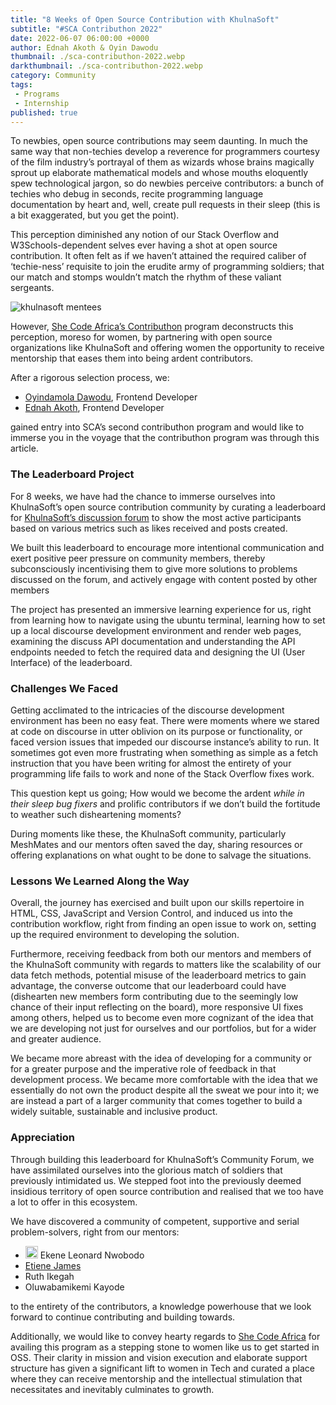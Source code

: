 ---
title: "8 Weeks of Open Source Contribution with KhulnaSoft"
subtitle: "#SCA Contributhon 2022"
date: 2022-06-07 06:00:00 +0000
author: Ednah Akoth & Oyin Dawodu
thumbnail: ./sca-contributhon-2022.webp
darkthumbnail: ./sca-contributhon-2022.webp
category: Community
tags:
 - Programs
 - Internship
published: true
---


<BlogWrapper>

<div class="intro">
<p>
To newbies, open source contributions may seem daunting. In much the same way that non-techies develop a reverence for programmers courtesy of the film industry’s portrayal of them as wizards whose brains magically sprout up elaborate mathematical models and whose mouths eloquently spew technological jargon, so do newbies perceive contributors: a bunch of techies who debug in seconds, recite programming language documentation by heart and, well, create pull requests in their sleep (this is a bit exaggerated, but you get the point). 
</p>
</div>

  <p>
  This perception diminished any notion of our Stack Overflow and W3Schools-dependent selves ever having a shot at open source contribution. It often felt as if we haven’t attained the required caliber of ‘techie-ness’ requisite to join the erudite army of programming soldiers; that our match and stomps wouldn’t match the rhythm of these valiant sergeants. 
  </p>
  
  <img src={mentees} className="image-right" alt="khulnasoft mentees" />
  <p>
  However, <a href="https://shecodeafrica.org/programs/contributhon-1" rel="nofollow">She Code Africa’s Contributhon</a> program deconstructs this perception, moreso for women, by partnering with open source organizations like KhulnaSoft and offering women the opportunity to receive mentorship that eases them into being ardent contributors.
  </p>
  <p>
  After a rigorous selection process, we:
  <ul>
    <li>
    <a href="https://twitter.com/oyindawodu">Oyindamola Dawodu</a>, Frontend Developer
    </li>
    <li>
    <a href="https://twitter.com/edmucious">Ednah Akoth</a>, Frontend Developer 
    </li>
  </ul>
  gained entry into SCA’s second contributhon program and would like to immerse you in the voyage that the contributhon program was through this article.
  </p>

  <h3>The Leaderboard Project</h3>
  <p>
  For 8 weeks, we have had the chance to immerse ourselves into KhulnaSoft’s open source contribution community by curating a leaderboard for <a href="https://discuss.khulnasoft.com">KhulnaSoft’s discussion forum</a> to show the most active participants based on various metrics such as likes received and posts created.
  </p>
  <p>
  We built this leaderboard to encourage more intentional communication and exert positive peer pressure on community members, thereby subconsciously incentivising them to give more solutions to problems discussed on the forum, and actively engage with content posted by other members
  </p>
  <p>
  The project has presented an immersive learning experience for us, right from learning how to navigate using the ubuntu terminal, learning how to set up a local discourse development environment and render web pages,  examining the discuss API documentation and understanding the API endpoints needed to fetch the required data and designing the UI (User Interface) of the leaderboard. 
  </p>
  
  <h3>Challenges We Faced</h3>
  <p>
  Getting acclimated to the intricacies of the discourse development environment has been no easy feat. There were moments where we stared at code on discourse in utter oblivion on its purpose or functionality, or faced version issues that impeded our discourse instance’s ability to run. It sometimes got even more frustrating when something as simple as a fetch instruction that you have been writing for almost the entirety of your programming life fails to work and none of the Stack Overflow fixes work. 
  </p>
  <p>
  This question kept us going; How would we become the ardent <em>while in their sleep bug fixers</em> and prolific contributors if we don’t build the fortitude to weather such disheartening moments?
  </p>
  <p>
   During moments like these, the KhulnaSoft community, particularly <Link to="/community/meshmates">MeshMates</Link> and our mentors often saved the day, sharing resources or offering explanations on what ought to be done to salvage the situations.
  </p>

  <h3>Lessons We Learned Along the Way</h3>
  <p>
  Overall, the journey has exercised and built upon our skills repertoire in HTML, CSS, JavaScript and Version Control, and induced us into the contribution workflow, right from finding an open issue to work on, setting up the required environment to developing the solution. 
  </p>
  <p>
  Furthermore, receiving feedback from both our mentors and members of the KhulnaSoft community with regards to matters like the scalability of our data fetch methods, potential misuse of the leaderboard metrics to gain advantage, the converse outcome that our leaderboard could have (dishearten new members form contributing due to the seemingly low chance of their input reflecting on the board), more responsive UI fixes among others, helped us to become even more cognizant of the idea that we are developing not just for ourselves and our portfolios, but for a wider and greater audience.
  </p>
  <p>
  We became more abreast with the idea of developing for a community or for a greater purpose and the imperative role of feedback in that development process. We became more comfortable with the idea that we essentially do not own the product despite all the sweat we pour into it; we are instead a part of a larger community that comes together to build a widely suitable, sustainable and inclusive product. 
  </p>


  <h3>Appreciation</h3>
  <p>
  Through building this leaderboard for KhulnaSoft’s Community Forum, we have assimilated ourselves into the glorious match of soldiers that previously intimidated us. We stepped foot into the previously deemed insidious territory of open source contribution and realised that we too have a lot to offer in this ecosystem. 
  </p>
  <p>
  We have discovered a community of competent, supportive and serial problem-solvers, right from our mentors: 
  </p>
  <ul>
    <li>
    <Link to="https://khulnasoft.com/community/members/ekene-leonard-nwobodo"><img src={meshmate} style="height: 1.25rem;" /> Ekene Leonard Nwobodo</Link>
    </li>
    <li>
    <a href="https://twitter.com/etienejames5">Etiene James</a>
    </li>
    <li>
      <Link to="/community/members/ruth-ikegah">Ruth Ikegah</Link>
    </li>
     <li>
      <Link to="/community/members/atinuke-oluwabamikemi-kayode">Oluwabamikemi Kayode</Link>
    </li>
  </ul>
  <p>
   to the entirety of the contributors, a knowledge powerhouse that we look forward to continue contributing and building towards.
  </p>

  <p>
  Additionally, we would like to convey hearty regards to <a href="https://shecodeafrica.org/">She Code Africa</a> for availing this program as a stepping stone to women like us to get started in OSS. Their clarity in mission and vision execution and elaborate support structure has given a significant lift to women in Tech and curated a place where they can receive mentorship and the intellectual stimulation that necessitates and inevitably culminates to growth. 
  </p>

</BlogWrapper>
